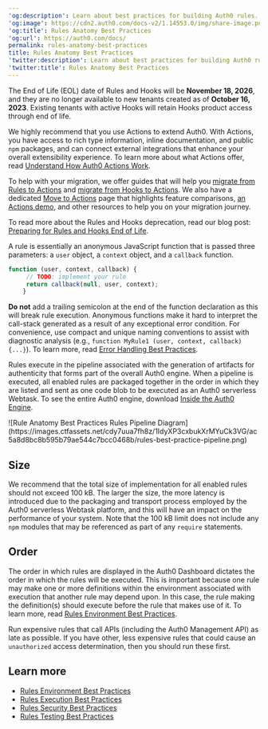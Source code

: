 ---
'og:description': Learn about best practices for building Auth0 rules.
'og:image': https://cdn2.auth0.com/docs-v2/1.14553.0/img/share-image.png
'og:title': Rules Anatomy Best Practices
'og:url': https://auth0.com/docs/
permalink: rules-anatomy-best-practices
title: Rules Anatomy Best Practices
'twitter:description': Learn about best practices for building Auth0 rules.
'twitter:title': Rules Anatomy Best Practices
---
<Warning>

The End of Life (EOL) date of Rules and Hooks will be **November 18, 2026**, and they are no longer available to new tenants created as of **October 16, 2023**. Existing tenants with active Hooks will retain Hooks product access through end of life.

We highly recommend that you use Actions to extend Auth0. With Actions, you have access to rich type information, inline documentation, and public `npm` packages, and can connect external integrations that enhance your overall extensibility experience. To learn more about what Actions offer, read [Understand How Auth0 Actions Work](/docs/customize/actions/actions-overview).

To help with your migration, we offer guides that will help you [migrate from Rules to Actions](/docs/customize/actions/migrate/migrate-from-rules-to-actions) and [migrate from Hooks to Actions](/docs/customize/actions/migrate/migrate-from-hooks-to-actions). We also have a dedicated [Move to Actions](https://auth0.com/extensibility/movetoactions) page that highlights feature comparisons, [an Actions demo](https://www.youtube.com/watch?v=UesFSY1klrI), and other resources to help you on your migration journey.

To read more about the Rules and Hooks deprecation, read our blog post: [Preparing for Rules and Hooks End of Life](https://auth0.com/blog/preparing-for-rules-and-hooks-end-of-life/).

</Warning>

A rule is essentially an anonymous JavaScript function that is passed three parameters: a `user` object, a `context` object, and a `callback` function.

```javascript lines
function (user, context, callback) {
     // TODO: implement your rule
     return callback(null, user, context);
    }
```






**Do not** add a trailing semicolon at the end of the function declaration as this will break rule execution.
Anonymous functions make it hard to interpret the call-stack generated as a result of any exceptional error condition. For convenience, use compact and unique naming conventions to assist with diagnostic analysis (e.g., `function MyRule1 (user, context, callback) {...}`). To learn more, read [Error Handling Best Practices](/docs/troubleshoot/error-handling-best-practices).

Rules execute in the pipeline associated with the generation of artifacts for authenticity that forms part of the overall Auth0 engine. When a pipeline is executed, all enabled rules are packaged together in the order in which they are listed and sent as one code blob to be executed as an Auth0 serverless Webtask. To see the entire Auth0 engine, download [Inside the Auth0 Engine](https://cdn.auth0.com/blog/auth0-raises-100m-to-fuel-the-growth/inside-the-auth0-engine-high-res.jpg).

<Frame>![Rule Anatomy Best Practices Rules Pipeline Diagram](https://images.ctfassets.net/cdy7uua7fh8z/1IdyXP3cxbukXrMYuCk3VG/ac5a8d8bc8b595b79ae544c7bcc0468b/rules-best-practice-pipeline.png)</Frame>

## Size

We recommend that the total size of implementation for all enabled rules should not exceed 100 kB. The larger the size, the more latency is introduced due to the packaging and transport process employed by the Auth0 serverless Webtask platform, and this will have an impact on the performance of your system. Note that the 100 kB limit does not include any `npm` modules that may be referenced as part of any `require` statements.

## Order

The order in which rules are displayed in the <Tooltip tip="Auth0 Dashboard: Auth0's main product to configure your services." cta="View Glossary" href="/docs/glossary?term=Auth0+Dashboard">Auth0 Dashboard</Tooltip> dictates the order in which the rules will be executed. This is important because one rule may make one or more definitions within the environment associated with execution that another rule may depend upon. In this case, the rule making the definition(s) should execute before the rule that makes use of it. To learn more, read [Rules Environment Best Practices](/docs/rules-best-practices/rules-environment-best-practices).

Run expensive rules that call APIs (including the Auth0 <Tooltip tip="Management API: A product to allow customers to perform administrative tasks." cta="View Glossary" href="/docs/glossary?term=Management+API">Management API</Tooltip>) as late as possible. If you have other, less expensive rules that could cause an `unauthorized` access determination, then you should run these first.

## Learn more

* [Rules Environment Best Practices](/docs/rules-best-practices/rules-environment-best-practices)
* [Rules Execution Best Practices](/docs/rules-best-practices/rules-execution-best-practices)
* [Rules Security Best Practices](/docs/rules-best-practices/rules-security-best-practices)
* [Rules Testing Best Practices](/docs/rules-best-practices/rules-testing-best-practices)